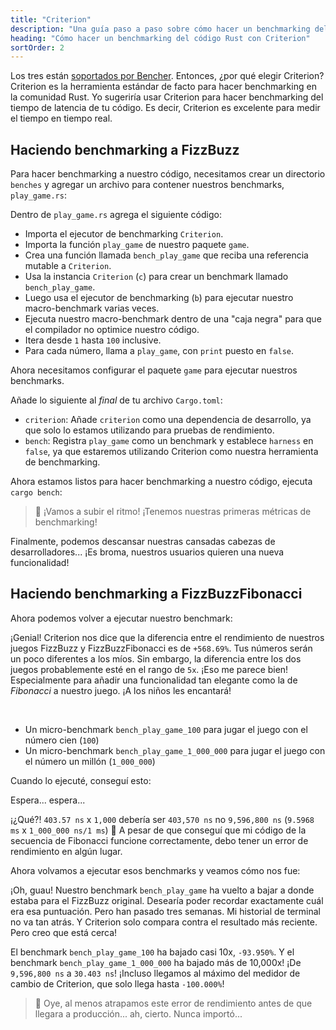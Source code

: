 ```yaml
---
title: "Criterion"
description: "Una guía paso a paso sobre cómo hacer un benchmarking del código Rust con Criterion"
heading: "Cómo hacer un benchmarking del código Rust con Criterion"
sortOrder: 2
---
```



<Benchmarking />

<FizzBuzzRust />

<StepByStepRust />

<MicroVsMacro />

<BenchmarkingRust />

Los tres están [soportados por Bencher](/es/docs/explanation/adapters/). Entonces, ¿por qué elegir Criterion?
Criterion es la herramienta estándar de facto para hacer benchmarking en la comunidad Rust.
Yo sugeriría usar Criterion para hacer benchmarking del tiempo de latencia de tu código.
Es decir, Criterion es excelente para medir el tiempo en tiempo real.

<FizzBuzzRefactor />

## Haciendo benchmarking a FizzBuzz

Para hacer benchmarking a nuestro código, necesitamos crear un directorio `benches` y agregar un archivo para contener nuestros benchmarks, `play_game.rs`:

<GameBenchesTree />

Dentro de `play_game.rs` agrega el siguiente código:

<FizzBuzzRefactorBenchesCode />

- Importa el ejecutor de benchmarking `Criterion`.
- Importa la función `play_game` de nuestro paquete `game`.
- Crea una función llamada `bench_play_game` que reciba una referencia mutable a `Criterion`.
- Usa la instancia `Criterion` (`c`) para crear un benchmark llamado `bench_play_game`.
- Luego usa el ejecutor de benchmarking (`b`) para ejecutar nuestro macro-benchmark varias veces.
- Ejecuta nuestro macro-benchmark dentro de una "caja negra" para que el compilador no optimice nuestro código.
- Itera desde `1` hasta `100` inclusive.
- Para cada número, llama a `play_game`, con `print` puesto en `false`.

Ahora necesitamos configurar el paquete `game` para ejecutar nuestros benchmarks.

Añade lo siguiente al _final_ de tu archivo `Cargo.toml`:

<GameCargoToml />

- `criterion`: Añade `criterion` como una dependencia de desarrollo, ya que solo lo estamos utilizando para pruebas de rendimiento.
- `bench`: Registra `play_game` como un benchmark y establece `harness` en `false`, ya que estaremos utilizando Criterion como nuestra herramienta de benchmarking.

Ahora estamos listos para hacer benchmarking a nuestro código, ejecuta `cargo bench`:

<BenchPlayGameOutput />

> 🐰 ¡Vamos a subir el ritmo! ¡Tenemos nuestras primeras métricas de benchmarking!

Finalmente, podemos descansar nuestras cansadas cabezas de desarrolladores...
¡Es broma, nuestros usuarios quieren una nueva funcionalidad!

<FizzBuzzFibonacciRust>
  <PlayGameRustCode />
</FizzBuzzFibonacciRust>

## Haciendo benchmarking a FizzBuzzFibonacci

Ahora podemos volver a ejecutar nuestro benchmark:

<BenchPlayGameFibonacciOutput />

¡Genial! Criterion nos dice que la diferencia entre el rendimiento de nuestros juegos FizzBuzz y FizzBuzzFibonacci es de `+568.69%`.
Tus números serán un poco diferentes a los míos.
Sin embargo, la diferencia entre los dos juegos probablemente esté en el rango de `5x`.
¡Eso me parece bien! Especialmente para añadir una funcionalidad tan elegante como la de _Fibonacci_ a nuestro juego.
¡A los niños les encantará!

<FizzBuzzFibonacciOpenRust>
  <FizzBuzzFibonacciOpenRustCode />
</FizzBuzzFibonacciOpenRust>

<TheEnd />

<br />

<OnFire />

<BenchPlayGameOnFireCode />

- Un micro-benchmark `bench_play_game_100` para jugar el juego con el número cien (`100`)
- Un micro-benchmark `bench_play_game_1_000_000` para jugar el juego con el número un millón (`1_000_000`)

Cuando lo ejecuté, conseguí esto:

<BenchPlayGameOnFireOutputStart />

Espera... espera...

<BenchPlayGameOnFireOutput />

¡¿Qué?! `403.57 ns` x `1,000` debería ser `403,570 ns` no `9,596,800 ns` (`9.5968 ms` x `1_000_000 ns/1 ms`) 🤯
A pesar de que conseguí que mi código de la secuencia de Fibonacci funcione correctamente, debo tener un error de rendimiento en algún lugar.

<FizzBuzzFibonacciFixRust />

Ahora volvamos a ejecutar esos benchmarks y veamos cómo nos fue:

<BenchPlayGameFixOutput />

¡Oh, guau! Nuestro benchmark `bench_play_game` ha vuelto a bajar a donde estaba para el FizzBuzz original.
Desearía poder recordar exactamente cuál era esa puntuación. Pero han pasado tres semanas.
Mi historial de terminal no va tan atrás.
Y Criterion solo compara contra el resultado más reciente.
Pero creo que está cerca!

El benchmark `bench_play_game_100` ha bajado casi 10x, `-93.950%`.
Y el benchmark `bench_play_game_1_000_000` ha bajado más de 10,000x! ¡De `9,596,800 ns` a `30.403 ns`!
¡Incluso llegamos al máximo del medidor de cambio de Criterion, que solo llega hasta `-100.000%`!

> 🐰 Oye, al menos atrapamos este error de rendimiento antes de que llegara a producción... ah, cierto. Nunca importó...

<CatchInCi />

<CatchInCiOutput />

<CatchInCiPlot />

<CatchInCiPlotRustBench title="Cómo hacer benchmarking en Rust con Criterion" />

<BencherFooter />
